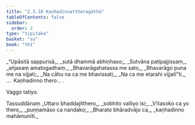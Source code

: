 ```yaml
---
title: "2.3.10 Kaṇhadinnattheragāthā"
tableOfContents: false
sidebar:
  order: 2
type: "tipitaka"
basket: "su"
book: "th1"
---
```



<DynamicBreadcrumb />

<Division number="179" book="th1">

<Paragraph number="365" type="verses" book="th1">
_“Upāsitā sappurisā,_  
_sutā dhammā abhiṇhaso;_  
_Sutvāna paṭipajjissaṃ,_  
_añjasaṃ amatogadhaṃ._  

</Paragraph>

</Division>
<Division number="180" book="th1">

<Paragraph number="366" type="verses" book="th1">
_Bhavarāgahatassa me sato,_  
_Bhavarāgo puna me na vijjati;_  
_Na cāhu na ca me bhavissati,_  
_Na ca me etarahi vijjatī”ti._  


</Paragraph>
</Division>

<Paragraph number="367" type="center" book="th1">
…  Kaṇhadinno thero… .

  
Vaggo tatiyo.



</Paragraph>

<Paragraph number="368" type="center" book="th1">
Tassuddānaṃ


</Paragraph>

<Paragraph number="369" type="verses" book="th1">
_Uttaro bhaddajitthero,_  
_sobhito valliyo isi;_  
_Vītasoko ca yo thero,_  
_puṇṇamāso ca nandako;_  
_Bharato bhāradvājo ca,_  
_kaṇhadinno mahāmunīti._
</Paragraph>